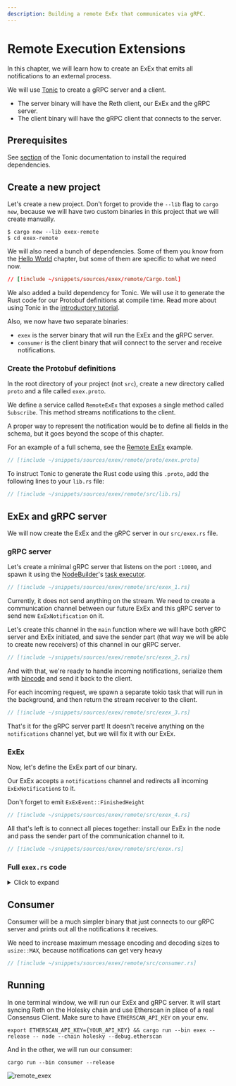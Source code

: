```yaml
---
description: Building a remote ExEx that communicates via gRPC.
---
```


# Remote Execution Extensions

In this chapter, we will learn how to create an ExEx that emits all notifications to an external process.

We will use [Tonic](https://github.com/hyperium/tonic) to create a gRPC server and a client.

-   The server binary will have the Reth client, our ExEx and the gRPC server.
-   The client binary will have the gRPC client that connects to the server.

## Prerequisites

See [section](https://github.com/hyperium/tonic?tab=readme-ov-file#dependencies) of the Tonic documentation
to install the required dependencies.

## Create a new project

Let's create a new project. Don't forget to provide the `--lib` flag to `cargo new`,
because we will have two custom binaries in this project that we will create manually.

```console
$ cargo new --lib exex-remote
$ cd exex-remote
```

We will also need a bunch of dependencies. Some of them you know from the [Hello World](/exex/hello-world) chapter,
but some of them are specific to what we need now.

```toml
// [!include ~/snippets/sources/exex/remote/Cargo.toml]
```

We also added a build dependency for Tonic. We will use it to generate the Rust code for our
Protobuf definitions at compile time. Read more about using Tonic in the
[introductory tutorial](https://github.com/hyperium/tonic/blob/6a213e9485965db0628591e30577ed81cdaeaf2b/examples/helloworld-tutorial.md).

Also, we now have two separate binaries:

-   `exex` is the server binary that will run the ExEx and the gRPC server.
-   `consumer` is the client binary that will connect to the server and receive notifications.

### Create the Protobuf definitions

In the root directory of your project (not `src`), create a new directory called `proto` and a file called `exex.proto`.

We define a service called `RemoteExEx` that exposes a single method called `Subscribe`.
This method streams notifications to the client.

<div class="warning">

A proper way to represent the notification would be to define all fields in the schema, but it goes beyond the scope
of this chapter.

For an example of a full schema, see the [Remote ExEx](https://github.com/paradigmxyz/reth-exex-examples/blob/1f74410740ac996276a84ee72003f4f9cf041491/remote/proto/exex.proto) example.

</div>

```protobuf
// [!include ~/snippets/sources/exex/remote/proto/exex.proto]
```

To instruct Tonic to generate the Rust code using this `.proto`, add the following lines to your `lib.rs` file:

```rust
// [!include ~/snippets/sources/exex/remote/src/lib.rs]
```

## ExEx and gRPC server

We will now create the ExEx and the gRPC server in our `src/exex.rs` file.

### gRPC server

Let's create a minimal gRPC server that listens on the port `:10000`, and spawn it using
the [NodeBuilder](https://reth.rs/docs/reth/builder/struct.NodeBuilder.html)'s [task executor](https://reth.rs/docs/reth/tasks/struct.TaskExecutor.html).

```rust
// [!include ~/snippets/sources/exex/remote/src/exex_1.rs]
```

Currently, it does not send anything on the stream.
We need to create a communication channel between our future ExEx and this gRPC server
to send new `ExExNotification` on it.

Let's create this channel in the `main` function where we will have both gRPC server and ExEx initiated,
and save the sender part (that way we will be able to create new receivers) of this channel in our gRPC server.

```rust
// [!include ~/snippets/sources/exex/remote/src/exex_2.rs]
```

And with that, we're ready to handle incoming notifications, serialize them with [bincode](https://docs.rs/bincode/)
and send it back to the client.

For each incoming request, we spawn a separate tokio task that will run in the background,
and then return the stream receiver to the client.

```rust
// [!include ~/snippets/sources/exex/remote/src/exex_3.rs]
```

That's it for the gRPC server part! It doesn't receive anything on the `notifications` channel yet,
but we will fix it with our ExEx.

### ExEx

Now, let's define the ExEx part of our binary.

Our ExEx accepts a `notifications` channel and redirects all incoming `ExExNotification`s to it.

<div class="warning">

Don't forget to emit `ExExEvent::FinishedHeight`

</div>

```rust
// [!include ~/snippets/sources/exex/remote/src/exex_4.rs]
```

All that's left is to connect all pieces together: install our ExEx in the node and pass the sender part
of the communication channel to it.

```rust
// [!include ~/snippets/sources/exex/remote/src/exex.rs]
```

### Full `exex.rs` code

<details>
    <summary>Click to expand</summary>
    ```rust 
    // [!include ~/snippets/sources/exex/remote/src/exex.rs]
    ```
</details>

## Consumer

Consumer will be a much simpler binary that just connects to our gRPC server and prints out all the notifications
it receives.

<div class="warning">

We need to increase maximum message encoding and decoding sizes to `usize::MAX`,
because notifications can get very heavy

</div>

```rust
// [!include ~/snippets/sources/exex/remote/src/consumer.rs]
```

## Running

In one terminal window, we will run our ExEx and gRPC server. It will start syncing Reth on the Holesky chain
and use Etherscan in place of a real Consensus Client. Make sure to have `ETHERSCAN_API_KEY` on your env.

```console
export ETHERSCAN_API_KEY={YOUR_API_KEY} && cargo run --bin exex --release -- node --chain holesky --debug.etherscan
```

And in the other, we will run our consumer:

```console
cargo run --bin consumer --release
```

![remote_exex](/remote_exex.png)
